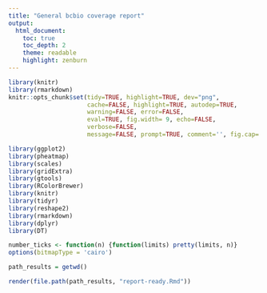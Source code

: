 ```yaml
---
title: "General bcbio coverage report"
output:
  html_document:
    toc: true
    toc_depth: 2
    theme: readable
    highlight: zenburn
---
```


```r
library(knitr)
library(rmarkdown)
knitr::opts_chunk$set(tidy=TRUE, highlight=TRUE, dev="png",
                      cache=FALSE, highlight=TRUE, autodep=TRUE, 
                      warning=FALSE, error=FALSE,
                      eval=TRUE, fig.width= 9, echo=FALSE,
                      verbose=FALSE,
                      message=FALSE, prompt=TRUE, comment='', fig.cap='', bootstrap.show.code=FALSE)

```

```r
library(ggplot2)
library(pheatmap)
library(scales)
library(gridExtra)
library(gtools)
library(RColorBrewer)
library(knitr)
library(tidyr)
library(reshape2)
library(rmarkdown)
library(dplyr)
library(DT)

number_ticks <- function(n) {function(limits) pretty(limits, n)}
options(bitmapType = 'cairo')

path_results = getwd()
```

```r
render(file.path(path_results, "report-ready.Rmd"))
```

